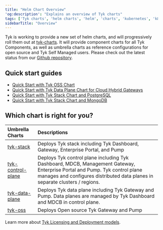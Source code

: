 ```yaml
---
title: "Helm Chart Overview"
'og:description': "Explains an overview of Tyk charts"
tags: ['Tyk charts', 'helm charts', 'helm', 'charts', 'kubernetes', 'k8s']
sidebarTitle: "Overview"
---
```


Tyk is working to provide a new set of helm charts, and will progressively roll them out at [tyk-charts](https://github.com/TykTechnologies/tyk-charts). It will provide component charts for all Tyk Components, as well as umbrella charts as reference configurations for open source and Tyk Self Managed users. Please check out the latest status from our [Github repository](https://github.com/TykTechnologies/tyk-charts).

## Quick start guides
- [Quick Start with Tyk OSS Chart](/apim/open-source/installation#quick-start-with-helm-chart)
- [Quick Start with Tyk Data Plane Chart for Cloud Hybrid Gateways](/tyk-cloud#deploy-hybrid-gateways)
- [Quick Start with Tyk Stack Chart and PostgreSQL](/tyk-self-managed/install#install-tyk-stack-with-helm-chart-postgresql)
- [Quick Start with Tyk Stack Chart and MongoDB](/tyk-self-managed/install#install-tyk-stack-with-helm-chart-mongodb)

## Which chart is right for you?

| Umbrella Charts | Descriptions |
| :----------------- | :------------- |
| [tyk-stack](/product-stack/tyk-charts/tyk-stack-chart)                 | Deploys Tyk stack including Tyk Dashboard, Gateway, Enterprise Portal, and Pump |
| [tyk-control-plane](/product-stack/tyk-charts/tyk-control-plane-chart) | Deploys Tyk control plane including Tyk Dashboard, MDCB, Management Gateway, Enterprise Portal and Pump. Tyk control plane manages and configures distributed data planes in separate clusters / regions. |
| [tyk-data-plane](/product-stack/tyk-charts/tyk-data-plane-chart)        | Deploys Tyk data plane including Tyk Gateway and Pump. Data planes are managed by Tyk Dashboard and MDCB in control plane. |
| [tyk-oss](/product-stack/tyk-charts/tyk-oss-chart)                      | Deploys Open source Tyk Gateway and Pump |

Learn more about [Tyk Licensing and Deployment models](/tyk-self-managed#tyk-self-managed-pricing).
